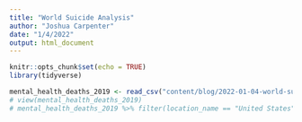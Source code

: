 ```yaml
---
title: "World Suicide Analysis"
author: "Joshua Carpenter"
date: "1/4/2022"
output: html_document
---
```


```r
knitr::opts_chunk$set(echo = TRUE)
library(tidyverse)
```

```r
mental_health_deaths_2019 <- read_csv("content/blog/2022-01-04-world-suicide/IHME-GBD_2019_DATA-0ac35aa0-1.csv")
# view(mental_health_deaths_2019)
# mental_health_deaths_2019 %>% filter(location_name == "United States")
```

